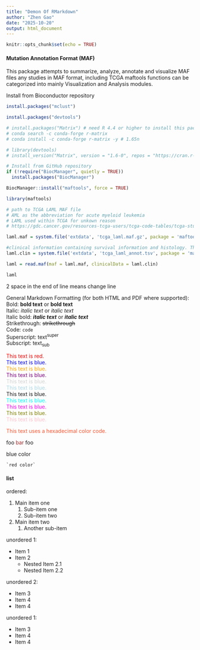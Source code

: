 ```yaml
---
title: "Demon Of RMarkdown"
author: "Zhen Gao"
date: "2025-10-20"
output: html_document
---
```


```r
knitr::opts_chunk$set(echo = TRUE)
```


#### Mutation Annotation Format (MAF) 
This package attempts to summarize, analyze, annotate and visualize MAF files any studies in MAF format, including TCGA 
maftools functions can be categorized into mainly Visualization and Analysis modules.

Install from Bioconductor repository 


```r
install.packages("mclust")
```
```r
install.packages("devtools")
```
```r
# install.packages("Matrix") # need R 4.4 or higher to install this package 
# conda search -c conda-forge r-matrix
# conda install -c conda-forge r-matrix -y # 1.65n

```
```r
# library(devtools)
# install_version("Matrix", version = "1.6-0", repos = "https://cran.r-project.org")
```

```r
# Install from GitHub repository
if (!require("BiocManager", quietly = TRUE))
  install.packages("BiocManager")

BiocManager::install("maftools", force = TRUE)

```


```r
library(maftools)
```



```r
# path to TCGA LAML MAF file
# AML as the abbreviation for acute myeloid leukemia
# LAML used within TCGA for unkown reason 
# https://gdc.cancer.gov/resources-tcga-users/tcga-code-tables/tcga-study-abbreviations

laml.maf = system.file('extdata', 'tcga_laml.maf.gz', package = 'maftools') 

#clinical information containing survival information and histology. This is optional
laml.clin = system.file('extdata', 'tcga_laml_annot.tsv', package = 'maftools') 

laml = read.maf(maf = laml.maf, clinicalData = laml.clin)

laml

```

2 space in the end of line means change line 

General Markdown Formatting (for both HTML and PDF where supported):
Bold: **bold text** or __bold text__  
Italic: *italic text* or _italic text_  
Italic bold: *__italic text__* or _**italic text**_  
Strikethrough: ~~strikethrough~~  
Code: `` code ``  
Superscript: text^super^  
Subscript: text~sub~  


<span style="color: red;">This text is red.</span>  
<span style="color: blue;">This text is blue.</span>  
<span style="color: orange;">This text is blue.</span>  
<span style="color: purple">This text is blue.</span>  
<span style="color: lightgray">This text is blue.</span>  
<span style="color: lightblue">This text is blue.</span>  
<span style="color: limon">This text is blue.</span>  
<span style="color: cyan">This text is blue.</span>  
<span style="color: magenta">This text is blue.</span>  
<span style="color: olive">This text is blue.</span>  
<span style="color: pink">This text is blue.</span>  

<span style="color: #FF5733;">This text uses a hexadecimal color code.</span> 


foo <font color='brown'>bar</font> foo


<a >blue color</a>

	`red color`

#### list 

ordered: 

1. Main item one
    1. Sub-item one
    1. Sub-item two
2. Main item two
    1. Another sub-item


unordered 1:

* Item 1
* Item 2
  * Nested Item 2.1
  * Nested Item 2.2


unordered 2:

+ Item 3
+ Item 4
+ Item 4

unordered 1:

- Item 3
- Item 4
- Item 4
